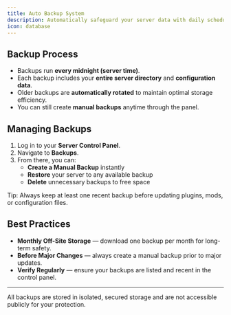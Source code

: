 ```yaml
---
title: Auto Backup System
description: Automatically safeguard your server data with daily scheduled backups, ensuring quick recovery and minimal downtime.
icon: database
---
```


## Backup Process
- Backups run **every midnight (server time)**.  
- Each backup includes your **entire server directory** and **configuration data**.  
- Older backups are **automatically rotated** to maintain optimal storage efficiency.  
- You can still create **manual backups** anytime through the panel.

## Managing Backups
1. Log in to your **Server Control Panel**.  
2. Navigate to **Backups**.  
3. From there, you can:
   - **Create a Manual Backup** instantly  
   - **Restore** your server to any available backup  
   - **Delete** unnecessary backups to free space  

<Tip>
  Tip: Always keep at least one recent backup before updating plugins, mods, or configuration files.
</Tip>

## Best Practices
- **Monthly Off-Site Storage** — download one backup per month for long-term safety.  
- **Before Major Changes** — always create a manual backup prior to major updates.  
- **Verify Regularly** — ensure your backups are listed and recent in the control panel.

---
<Note>
  All backups are stored in isolated, secured storage and are not accessible publicly for your protection.
</Note>

